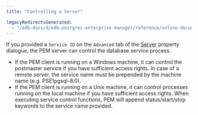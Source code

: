 ```yaml
---
title: "Controlling a Server"

legacyRedirectsGenerated:
  - "/edb-docs/d/edb-postgres-enterprise-manager/reference/online-documentation/8.0/control_server.html"
---
```


If you provided a `Service ID` on the `Advanced` tab of the [Server](07_pem_define_connection/#pem_define_connection) property dialogue, the PEM server can control the database service process.

-   If the PEM client is running on a Windows machine, it can control the postmaster service if you have sufficient access rights. In case of a remote server, the service name must be prepended by the machine name (e.g. PSE1pgsql-8.0).
-   If the PEM client is running on a Unix machine, it can control processes running on the local machine if you have sufficient access rights. When executing service control functions, PEM will append status/start/stop keywords to the service name provided.
